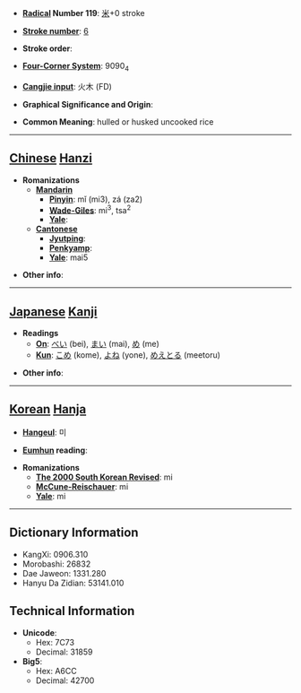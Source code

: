 * '''[[Wiktionary:Chinese radical index| Radical]] Number 119''': [[Wiktionary:Chinese radical index 米|米]]+0 stroke

* '''[[Wiktionary:Chinese total strokes index|Stroke number]]''': [[Wiktionary:Chinese total strokes index 6|6]]

* '''Stroke order''': 

* '''[[Wiktionary:Chinese four corner index|Four-Corner System]]''': 9090<sub>4</sub>

* '''[[Wiktionary:Chinese Cangjie index|Cangjie input]]''': 火木 (FD)

* '''Graphical Significance and Origin''': 

* '''Common Meaning''': hulled or husked uncooked rice

----

== [[Chinese]] [[Hanzi]] ==

* '''Romanizations'''
** '''[[Mandarin]]'''
*** '''[[Pinyin]]''': mǐ (mi3), zá (za2)
*** '''[[Wade-Giles]]''': mi<sup>3</sup>, tsa<sup>2</sup>
*** '''[[Yale]]''': 
** '''[[Cantonese]]'''
*** '''[[Jyutping]]''':
*** '''[[Penkyamp]]''': 
*** '''[[Yale]]''': mai5

* '''Other info''': 

----

== [[Japanese]] [[Kanji]] ==

* '''Readings'''
** '''[[On]]''': [[べい]] (bei), [[まい]] (mai), [[め]] (me)
** '''[[Kun]]''': [[こめ]] (kome), [[よね]] (yone), [[めえとる]] (meetoru)

* '''Other info''':  

----

== [[Korean]] [[Hanja]] ==

* '''[[Hangeul]]''': 미

* '''[[Eumhun]] reading''': 

* '''Romanizations'''
** '''[[The 2000 South Korean Revised Romanization|The 2000 South Korean Revised]]''': mi
** '''[[McCune-Reischauer]]''': mi
** '''[[Yale]]''': mi

----

== Dictionary Information ==

* KangXi: 0906.310
* Morobashi: 26832
* Dae Jaweon: 1331.280
* Hanyu Da Zidian: 53141.010

== Technical Information ==

* '''Unicode''':
** Hex: 7C73
** Decimal: 31859
* '''Big5''':
** Hex: A6CC
** Decimal: 42700